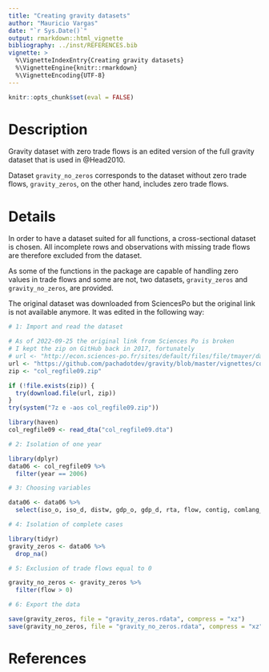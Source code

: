 ```yaml
---
title: "Creating gravity datasets"
author: "Mauricio Vargas"
date: "`r Sys.Date()`"
output: rmarkdown::html_vignette
bibliography: ../inst/REFERENCES.bib
vignette: >
  %\VignetteIndexEntry{Creating gravity datasets}
  %\VignetteEngine{knitr::rmarkdown}
  %\VignetteEncoding{UTF-8}
---
```


```r
knitr::opts_chunk$set(eval = FALSE)
```

# Description

Gravity dataset with zero trade flows is an edited version of the full gravity dataset that is used in @Head2010.

Dataset `gravity_no_zeros` corresponds to the dataset without zero trade flows, `gravity_zeros`, on the other hand, includes zero trade flows.

# Details

In order to have a dataset suited for all functions, a cross-sectional dataset is chosen. All incomplete rows and observations with missing trade flows are therefore excluded from the dataset.

As some of the functions in the package are capable of handling zero values in trade flows and some are not, two datasets, `gravity_zeros` and `gravity_no_zeros`, are provided. 

The original dataset was downloaded from SciencesPo but the original link is not available anymore. It was edited in the following way:

```r
# 1: Import and read the dataset

# As of 2022-09-25 the original link from Sciences Po is broken
# I kept the zip on GitHub back in 2017, fortunately
# url <- "http://econ.sciences-po.fr/sites/default/files/file/tmayer/data/col_regfile09.zip"
url <- "https://github.com/pachadotdev/gravity/blob/master/vignettes/col_regfile09.zip?raw=true"
zip <- "col_regfile09.zip"

if (!file.exists(zip)) {
  try(download.file(url, zip))
}
try(system("7z e -aos col_regfile09.zip"))

library(haven)
col_regfile09 <- read_dta("col_regfile09.dta")

# 2: Isolation of one year

library(dplyr)
data06 <- col_regfile09 %>%
  filter(year == 2006)

# 3: Choosing variables

data06 <- data06 %>%
  select(iso_o, iso_d, distw, gdp_o, gdp_d, rta, flow, contig, comlang_off, comcur)

# 4: Isolation of complete cases

library(tidyr)
gravity_zeros <- data06 %>%
  drop_na()

# 5: Exclusion of trade flows equal to 0

gravity_no_zeros <- gravity_zeros %>%
  filter(flow > 0)

# 6: Export the data

save(gravity_zeros, file = "gravity_zeros.rdata", compress = "xz")
save(gravity_no_zeros, file = "gravity_no_zeros.rdata", compress = "xz")
```

# References
